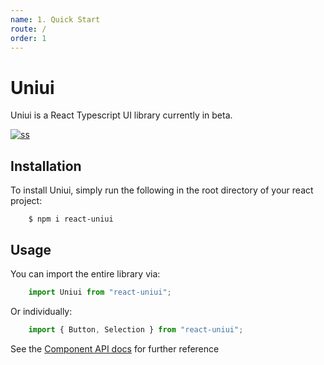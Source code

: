 ```yaml
---
name: 1. Quick Start
route: /
order: 1
---
```


# Uniui

Uniui is a React Typescript UI library currently in beta.

[![ss](https://img.shields.io/github/stars/ericm/uniui?style=social)](https://github.com/ericm/uniui)

## Installation

To install Uniui, simply run the following in the root directory of your react project:

```
    $ npm i react-uniui
```

## Usage

You can import the entire library via:

```ts
    import Uniui from "react-uniui";
```


Or individually:

```ts
    import { Button, Selection } from "react-uniui";
```

See the [Component API docs](components/button) for further reference
